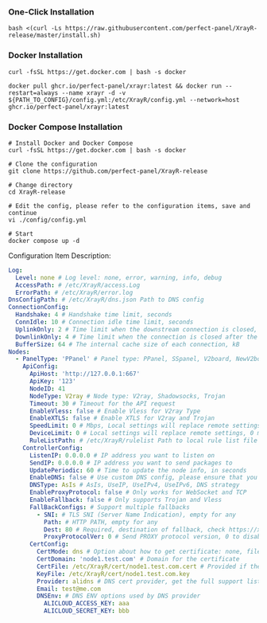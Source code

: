 ### One-Click Installation

```shell
bash <(curl -Ls https://raw.githubusercontent.com/perfect-panel/XrayR-release/master/install.sh)
```

### Docker Installation

```
curl -fsSL https://get.docker.com | bash -s docker

docker pull ghcr.io/perfect-panel/xrayr:latest && docker run --restart=always --name xrayr -d -v ${PATH_TO_CONFIG}/config.yml:/etc/XrayR/config.yml --network=host ghcr.io/perfect-panel/xrayr:latest
```

### Docker Compose Installation

```
# Install Docker and Docker Compose
curl -fsSL https://get.docker.com | bash -s docker

# Clone the configuration
git clone https://github.com/perfect-panel/XrayR-release

# Change directory
cd XrayR-release

# Edit the config, please refer to the configuration items, save and continue
vi ./config/config.yml

# Start
docker compose up -d
```

Configuration Item Description:

```yaml
Log:
  Level: none # Log level: none, error, warning, info, debug
  AccessPath: # /etc/XrayR/access.Log
  ErrorPath: # /etc/XrayR/error.log
DnsConfigPath: # /etc/XrayR/dns.json Path to DNS config
ConnectionConfig:
  Handshake: 4 # Handshake time limit, seconds
  ConnIdle: 10 # Connection idle time limit, seconds
  UplinkOnly: 2 # Time limit when the downstream connection is closed, seconds
  DownlinkOnly: 4 # Time limit when the connection is closed after the uplink is closed, seconds
  BufferSize: 64 # The internal cache size of each connection, kB
Nodes:
  - PanelType: 'PPanel' # Panel type: PPanel, SSpanel, V2board, NewV2board, PMpanel, Proxypanel, V2RaySocks
    ApiConfig:
      ApiHost: 'http://127.0.0.1:667'
      ApiKey: '123'
      NodeID: 41
      NodeType: V2ray # Node type: V2ray, Shadowsocks, Trojan
      Timeout: 30 # Timeout for the API request
      EnableVless: false # Enable Vless for V2ray Type
      EnableXTLS: false # Enable XTLS for V2ray and Trojan
      SpeedLimit: 0 # Mbps, Local settings will replace remote settings, 0 means disable
      DeviceLimit: 0 # Local settings will replace remote settings, 0 means disable
      RuleListPath: # /etc/XrayR/rulelist Path to local rule list file
    ControllerConfig:
      ListenIP: 0.0.0.0 # IP address you want to listen on
      SendIP: 0.0.0.0 # IP address you want to send packages to
      UpdatePeriodic: 60 # Time to update the node info, in seconds
      EnableDNS: false # Use custom DNS config, please ensure that you set the dns.json correctly
      DNSType: AsIs # AsIs, UseIP, UseIPv4, UseIPv6, DNS strategy
      EnableProxyProtocol: false # Only works for WebSocket and TCP
      EnableFallback: false # Only supports Trojan and Vless
      FallBackConfigs: # Support multiple fallbacks
        - SNI: # TLS SNI (Server Name Indication), empty for any
          Path: # HTTP PATH, empty for any
          Dest: 80 # Required, destination of fallback, check https://xtls.github.io/config/fallback/ for details.
          ProxyProtocolVer: 0 # Send PROXY protocol version, 0 to disable
      CertConfig:
        CertMode: dns # Option about how to get certificate: none, file, http, dns. Choosing "none" will forcibly disable the TLS config.
        CertDomain: 'node1.test.com' # Domain for the certificate
        CertFile: /etc/XrayR/cert/node1.test.com.cert # Provided if the CertMode is file
        KeyFile: /etc/XrayR/cert/node1.test.com.key
        Provider: alidns # DNS cert provider, get the full support list here: https://go-acme.github.io/lego/dns/
        Email: test@me.com
        DNSEnv: # DNS ENV options used by DNS provider
          ALICLOUD_ACCESS_KEY: aaa
          ALICLOUD_SECRET_KEY: bbb
```


<Giscus />
